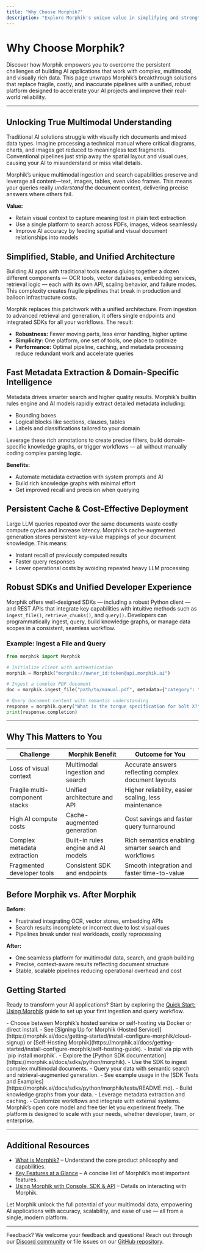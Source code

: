 ```yaml
---
title: "Why Choose Morphik?"
description: "Explore Morphik's unique value in simplifying and strengthening AI applications. See how Morphik addresses the limitations of traditional solutions—such as loss of visual context, fragile pipelines, and costly reprocessing—by allowing seamless, robust multimodal search, knowledge graph creation, fast metadata extraction, and persistent caching, all through unified endpoints and SDKs."
---
```


# Why Choose Morphik?

Discover how Morphik empowers you to overcome the persistent challenges of building AI applications that work with complex, multimodal, and visually rich data. This page unwraps Morphik’s breakthrough solutions that replace fragile, costly, and inaccurate pipelines with a unified, robust platform designed to accelerate your AI projects and improve their real-world reliability.

---

## Unlocking True Multimodal Understanding

Traditional AI solutions struggle with visually rich documents and mixed data types. Imagine processing a technical manual where critical diagrams, charts, and images get reduced to meaningless text fragments. Conventional pipelines just strip away the spatial layout and visual cues, causing your AI to misunderstand or miss vital details.

Morphik’s unique multimodal ingestion and search capabilities preserve and leverage all content—text, images, tables, even video frames. This means your queries really *understand* the document context, delivering precise answers where others fail. 

**Value:**
- Retain visual context to capture meaning lost in plain text extraction
- Use a single platform to search across PDFs, images, videos seamlessly
- Improve AI accuracy by feeding spatial and visual document relationships into models


## Simplified, Stable, and Unified Architecture

Building AI apps with traditional tools means gluing together a dozen different components — OCR tools, vector databases, embedding services, retrieval logic — each with its own API, scaling behavior, and failure modes. This complexity creates fragile pipelines that break in production and balloon infrastructure costs.

Morphik replaces this patchwork with a unified architecture. From ingestion to advanced retrieval and generation, it offers single endpoints and integrated SDKs for all your workflows. The result:

- **Robustness:** Fewer moving parts, less error handling, higher uptime
- **Simplicity:** One platform, one set of tools, one place to optimize
- **Performance:** Optimal pipeline, caching, and metadata processing reduce redundant work and accelerate queries


## Fast Metadata Extraction & Domain-Specific Intelligence

Metadata drives smarter search and higher quality results. Morphik’s builtin rules engine and AI models rapidly extract detailed metadata including:

- Bounding boxes
- Logical blocks like sections, clauses, tables
- Labels and classifications tailored to your domain

Leverage these rich annotations to create precise filters, build domain-specific knowledge graphs, or trigger workflows — all without manually coding complex parsing logic.

**Benefits:**
- Automate metadata extraction with system prompts and AI
- Build rich knowledge graphs with minimal effort
- Get improved recall and precision when querying


## Persistent Cache & Cost-Effective Deployment

Large LLM queries repeated over the same documents waste costly compute cycles and increase latency. Morphik’s cache-augmented generation stores persistent key-value mappings of your document knowledge. This means:

- Instant recall of previously computed results
- Faster query responses
- Lower operational costs by avoiding repeated heavy LLM processing


## Robust SDKs and Unified Developer Experience

Morphik offers well-designed SDKs — including a robust Python client — and REST APIs that integrate key capabilities with intuitive methods such as `ingest_file()`, `retrieve_chunks()`, and `query()`. Developers can programmatically ingest, query, build knowledge graphs, or manage data scopes in a consistent, seamless workflow.


### Example: Ingest a File and Query

```python
from morphik import Morphik

# Initialize client with authentication
morphik = Morphik("morphik://owner_id:token@api.morphik.ai")

# Ingest a complex PDF document
doc = morphik.ingest_file("path/to/manual.pdf", metadata={"category": "tech_manual"})

# Query document content with semantic understanding
response = morphik.query("What is the torque specification for bolt X?")
print(response.completion)
```


---

## Why This Matters to You

| Challenge                        | Morphik Benefit                                             | Outcome for You                                           |
|---------------------------------|-------------------------------------------------------------|-----------------------------------------------------------|
| Loss of visual context           | Multimodal ingestion and search                              | Accurate answers reflecting complex document layouts      |
| Fragile multi-component stacks  | Unified architecture and API                                | Higher reliability, easier scaling, less maintenance      |
| High AI compute costs            | Cache-augmented generation                                 | Cost savings and faster query turnaround                    |
| Complex metadata extraction      | Built-in rules engine and AI models                         | Rich semantics enabling smarter search and workflows       |
| Fragmented developer tools       | Consistent SDK and endpoints                                | Smooth integration and faster time-to-value                |


## Before Morphik vs. After Morphik

**Before:**
- Frustrated integrating OCR, vector stores, embedding APIs
- Search results incomplete or incorrect due to lost visual cues
- Pipelines break under real workloads, costly reprocessing

**After:**
- One seamless platform for multimodal data, search, and graph building
- Precise, context-aware results reflecting document structure
- Stable, scalable pipelines reducing operational overhead and cost


## Getting Started

Ready to transform your AI applications? Start by exploring the [Quick Start: Using Morphik](https://morphik.ai/docs/overview/feature-overview/quickstart) guide to set up your first ingestion and query workflow.


<Steps>
<Step title="Sign Up or Self-Host Morphik">
- Choose between Morphik’s hosted service or self-hosting via Docker or direct install.
- See [Signing Up for Morphik (Hosted Service)](https://morphik.ai/docs/getting-started/install-configure-morphik/cloud-signup) or [Self-Hosting Morphik](https://morphik.ai/docs/getting-started/install-configure-morphik/self-hosting-guide).
</Step>
<Step title="Install the Python SDK">
- Install via pip with `pip install morphik`.
- Explore the [Python SDK documentation](https://morphik.ai/docs/sdks/python/morphik).
</Step>
<Step title="Ingest Files and Query">
- Use the SDK to ingest complex multimodal documents.
- Query your data with semantic search and retrieval-augmented generation.
- See example usage in the [SDK Tests and Examples](https://morphik.ai/docs/sdks/python/morphik/tests/README.md).
</Step>
<Step title="Explore Advanced Features">
- Build knowledge graphs from your data.
- Leverage metadata extraction and caching.
- Customize workflows and integrate with external systems.
</Step>
</Steps>


<Note>
Morphik’s open core model and free tier let you experiment freely. The platform is designed to scale with your needs, whether developer, team, or enterprise.
</Note>


---

## Additional Resources

- [What is Morphik?](https://morphik.ai/docs/overview/intro-value/what-is-morphik) – Understand the core product philosophy and capabilities.
- [Key Features at a Glance](https://morphik.ai/docs/overview/intro-value/product-highlights) – A concise list of Morphik’s most important features.
- [Using Morphik with Console, SDK & API](https://morphik.ai/docs/overview/feature-overview/console-sdk-api) – Details on interacting with Morphik.


Let Morphik unlock the full potential of your multimodal data, empowering AI applications with accuracy, scalability, and ease of use — all from a single, modern platform.

---

<CalloutTitle>Feedback?</CalloutTitle>
We welcome your feedback and questions! Reach out through our [Discord community](https://discord.gg/BwMtv3Zaju) or file issues on our [GitHub repository](https://github.com/morphik-org/morphik-core/issues).
